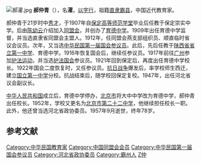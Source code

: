 [[File:郝濯.jpg|thumb]]
'''郝仲青'''（{{bd|1879年||1957年|9月}}），名'''濯'''，[[以字行|以字行]]，祖籍[[直隶|直隶]][[霸县|霸县]]，中国近代教育家。

郝仲青于21岁时中[[秀才|秀才]]，于1907年自[[保定高等师范学堂|保定高等师范学堂]]毕业后任教于保定崇实中学。后由[[陈幼云|陈幼云]]介绍加入[[同盟会|同盟会]]，并创办了[[育德中学|育德中学]]。1909年出任育德中学监督，并当选直隶省同盟会主盟人。1912年，任同盟会燕支部组织员、顺直临时省议会议员。次年，又当选[[中华民国第一届国会第一期常会议员|中华民国第一届国会参议员]]。此后，先后任教于[[陕西省省立第一中学|陕西省省立第一中学]]、育德中学。1916年恢复国会后，继续任参议员。1917年前往[[广州|广州]]参加[[护法运动|护法运动]]，并当选[[护法国会|护法国会]]参议员。1921年回到保定后，再度出任育德中学校长。1922年国会二度恢复时，又任参议员。[[抗日战争|抗日战争]]爆发后，率学校师生西迁，建立[[国立第一中学|国立第一中学]]分校。抗战结束后，随学校回保定复校。1947年，出任河北省议会副议长。{{r|bazhou}}{{r|yuan}}{{r|xu}}

[[中华人民共和国|中华人民共和国]]成立后，育德中学停办，[[北京市|北京市]]将大中中学改为育德中学，郝仲青出任校长。1952年，学校又更名为[[北京市第二十二中学|北京市第二十二中学]]，他继续担任校长一职。此外，他还曾当选河北省政协委员。1957年9月逝世，终年78岁。{{r|bazhou}}{{r|yuan}}

== 参考文献 ==
{{reflist|refs=
<ref name=bazhou>{{cite book|title=《霸州市文史资料  第1辑》|editor=中国人民政治协商会议河北省霸州市委员会文史资料研究委员会|year=1990}}</ref>
<ref name=yuan>{{cite book|title=《霸州人物志》|editor=袁宏新,蔡福利|publisher=河北人民出版社|year=2002}}</ref>
<ref name=xu>{{cite book|title=《民国人物大辞典》|editor=徐友春|publisher=河北人民出版社|year=1991}}</ref>
}}

{{DEFAULTSORT:Hao郝}}
[[Category:中华民国教育家|Category:中华民国教育家]]
[[Category:中国同盟会会员|Category:中国同盟会会员]]
[[Category:中华民国第一届国会参议员|Category:中华民国第一届国会参议员]]
[[Category:河北省政协委员|Category:河北省政协委员]]
[[Category:霸州人|Category:霸州人]]
[[Category:郝姓|Z仲]]